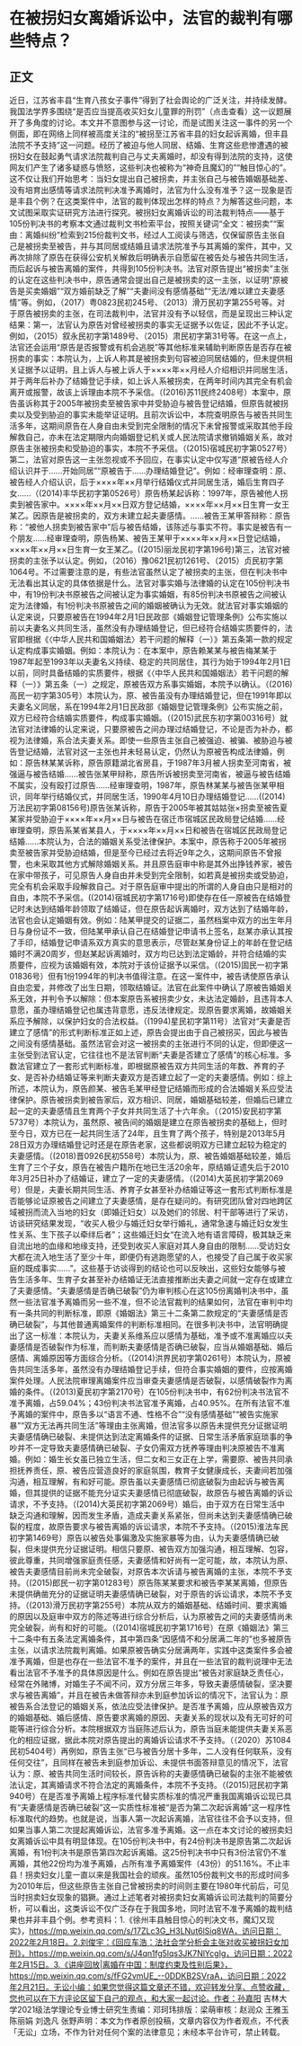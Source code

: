 # 在被拐妇女离婚诉讼中，法官的裁判有哪些特点？
## 正文
近日，江苏省丰县“生育八孩女子事件”得到了社会舆论的广泛关注，并持续发酵。我国法学界多围绕“是否应当提高收买妇女儿童罪的刑罚”（点击查看）这一议题展开了多角度的讨论。本文并不意图参与这一讨论，而是试图关注这一事件的另一个侧面，即在网络上同样被高度关注的“被拐至江苏省丰县的妇女起诉离婚，但丰县法院不予支持”这一问题。经历了被迫与他人同居、结婚、生育这些悲惨遭遇的被拐妇女在鼓起勇气请求法院裁判自己与丈夫离婚时，却没有得到法院的支持，这使网友们产生了诸多疑惑与愤怒，这些判决也被称为“神奇且魔幻的”“触目惊心的”。这不仅让我们开始思考：当妇女提出自己被拐卖，并主张自己与被告婚姻基础差、没有培育出感情等请求法院判决准予离婚时，法官为什么没有准予？这一现象是否是丰县个例？在这类案件中，法官的裁判体现出怎样的特点？为解答这些问题，本文试图采取实证研究方法进行探究。被拐妇女离婚诉讼的司法裁判特点——基于105份判决书的考察本文通过裁判文书检索平台，按照关键词“全文：被拐卖”“案由：离婚纠纷”检索到215份裁判文书，经过人工阅读与筛选，仅保留原告主张自己是被拐卖至被告，并与其同居或结婚且请求法院准予与其离婚的案件，其中，又再次排除了原告在获得公安机关解救后明确表示自愿留在被告处与被告共同生活，而后起诉与被告离婚的案件，共得到105份判决书。法官对原告提出“被拐卖”主张的认定在这些判决书中，原告通常会提出自己是被拐卖的这一主张，以证明“原被告是买卖婚姻”“双方婚前缺乏了解”“夫妻间没有感情基础”“无法/难以建立夫妻感情”等。例如，（2017）粤0823民初245号、（2013）滑万民初字第255号等。对于原告被拐卖的主张，在司法裁判中，法官并没有予以轻信，而是呈现出三种认定结果：第一，法官认为原告对曾经被拐卖的事实无证据予以佐证，因此不予认定。例如，（2015）叙永民初字第1489号、（2015）肃民初字第31号等。在这一点上，法官还会运用“原告是否报警或有机会逃脱”等其他标准来辅助判断原告是否存在被拐卖的事实：本院认为，上诉人称其是被拐卖到句容被迫同居结婚的，但未提供相关证据予以证明，且上诉人与被上诉人于××××年××月经人介绍相识并同居生活，并于两年后补办了结婚登记手续，如上诉人系被拐卖，在两年时间内其完全有机会离开或报警，故该上诉理由本院不予采信。（(2016)苏11民终2408号）本案中，原告虽诉称其于2005年被拐卖至被告家中并受胁迫与被告登记结婚，但原告就被拐卖以及受到胁迫的事实未能举证证明。且前次诉讼中，本院查明原告与被告共同生活多年，这期间原告在人身自由未受到完全限制的情况下未曾报警或采取其他手段解救自己，亦未在法定期限内向婚姻登记机关或人民法院请求撤销婚姻关系，故对原告主张被拐卖和受胁迫的事实，本院不予采信。（(2015)宿城民初字第0527号）第二，法官对原告这一主张忽视或不予回应，在事实认定中仅写道“原被告经人介绍认识并于......开始同居”“原被告于......办理结婚登记”。例如：经审理查明：原、被告经人介绍认识，后于××××年××月举行结婚仪式并同居生活，婚后生育四子女......（(2014)丰华民初字第0526号）原告杨某起诉称：1997年，原告被他人拐卖到被告家中。××××年××月××日双方登记结婚，××××年××月××日生育一女王某乙。因原告是被拐卖的，双方未建立起夫妻感情。......被告王某甲答辩称：原告称：“被他人拐卖到被告家中”后与被告结婚，该陈述与事实不符。事实是被告有一个朋友......经审理查明，原告杨某、被告王某甲于××××年××月××日登记结婚，××××年××月××日生育一女王某乙。((2015)丽龙民初字第196号)第三，法官对被拐卖的主张予以认定。例如，（2016）豫0621民初1261号、（2015）贞民初字第1064号。不过需要注意的是，有些法官虽然认定了被拐卖的主张，但在判决书中无法看出其认定的具体依据是什么。法官对事实婚与法律婚的认定在105份判决书中，有19份判决书原被告之间被认定为事实婚姻，有85份判决书原被告之间被认定为法律婚，有1份判决书原被告之间的婚姻被确认为无效。就法官对事实婚姻的认定来说，只要原被告在1994年2月1日民政部《婚姻登记管理条例》公布实施以前以夫妻名义共同生活，虽然没有办理结婚登记，但已经符合结婚实质要件的，法官即根据《〈中华人民共和国婚姻法〉若干问题的解释（一）》第五条第一款的规定认定构成事实婚姻。例如：本院认为：在本案中，原告赖某某与被告梅某某于1987年起至1993年以夫妻名义持续、稳定的共同居住，其行为始于1994年2月1日以前，同时具备结婚的实质要件，根据《〈中华人民共和国婚姻法〉若干问题的解释（一）》第五条（一）之规定，原被告双方系事实婚姻，本院予以确认。（(2016)高民一初字第305号）本院认为，原、被告虽没有办理结婚登记，但在1991年即以夫妻名义同居，系在1994年2月1日民政部《婚姻登记管理条例》公布实施之前，双方已经符合结婚实质要件，构成事实婚姻。（(2015)武民东初字第00316号）就法官对法律婚的认定来说，只要原被告之间办理过结婚登记，不论是否为补办，都视为法律婚，系合法夫妻关系。即使一些原告主张自己被强迫、被骗、被胁迫与被告登记结婚，法官对这一主张也并未轻易认定，仍然认为原被告构成法律婚，例如：原告林某某诉称，原告原籍湖北省房县，于1987年3月被人拐卖至河南省，被强逼与被告结婚......被告张某甲辩称，原告所诉被拐卖至河南省，被逼与被告结婚不属实，没有殴打过原告......经审理查明，1987年，原告林某某与被告张某甲相识，同年举行结婚仪式，并同居生活，1990年4月10日办理结婚登记......((2014)万法民初字第08156号)原告张某诉称，原告于2005年被其姑姑张×拐卖至被告夏某家并受胁迫于××××年××月××日与被告在宿迁市宿城区民政局登记结婚......经审理查明，原告系某省某县人，于××××年××月××日和被告在宿城区民政局登记结婚......本院认为，合法的婚姻关系受法律保护。本案中，原告称于2005年被拐卖至被告家并受胁迫结婚，但是至今已经过去将近9年之久，这期间原告不曾报警，也未采取其他方式解除婚姻关系。并且原告庭审中称是其外出挣钱养家，被告在家中带孩子，可见原告人身自由并未受到完全限制，如若真是被拐卖或受胁迫，完全有机会采取手段解救自己。对于原告庭审中提出的所谓的人身自由只是相对的自由，本院不予采信。((2014)宿城民初字第1716号)即使存在任一原被告在结婚登记时未达到结婚年龄领取了结婚证，但在原告起诉离婚时，双方达到了结婚年龄，法官也会认定婚姻有效。例如：陆某甲提交的证据二，虽然档案中双方的出生年月日与身份证不一致，但陆某甲承认自己在结婚登记申请书上签名，赵某亦承认其按了手印，结婚登记申请系双方真实的意思表示，尽管赵某身份证上的年龄在登记结婚时不满20周岁，但赵某起诉离婚时，双方均已达到法定婚龄，并符合结婚的实质要件，应视为该婚姻有效，本院对于该份证据予以采信。（(2015)固民一初字第01836号）但有1份1994年的判决书值得注意。在这一案件中，被告诱使原告承认自由恋爱，并修改了出生日期，领取结婚证。法官在此案件中确认了原被告婚姻关系无效，并判令予以解除：但本案原告系被拐卖少女，未达法定婚龄，且违背本人意愿，虽办理结婚登记也属违背意愿，违反法律规定。现原告要求离婚，故婚姻关系应予解除，以保护妇女的合法权益。（(1994)星民初字第11号）法官对“夫妻是否建立了感情”的形式判断标准正如上述，原告会提出由于自己被拐买，因此与被告之间没有感情基础。虽然法官会对这一被拐卖的主张进行不同的认定，但即便这一主张受到法官认定，它往往也不是法官判断“夫妻是否建立了感情”的核心标准。多数法官建立了一套形式判断标准，即根据原被告双方共同生活的年数、养育的子女、是否补办结婚证等来判断夫妻双方是否建立起了一定的夫妻感情。例如：综上所述，本院认为，原告颜某、被告毛某甲经登记结婚而形成的合法婚姻关系应受法律保护。原告被拐卖到被告家后，双方相识、同居，婚姻基础较差，但婚后已建立起一定的夫妻感情且生育两个子女并共同生活了十六年余。（（2015)安民初字第5737号）本院认为，虽然原、被告间的婚姻是建立在原告被拐卖的基础上，但时至今日，双方已在一起共同生活了24年，且生育了两个孩子，特别是2013年5月28日双方办理结婚登记时还是在原告老家，这些都说明双方已建立起较为稳定的夫妻感情。（(2018)晋0926民初558号）本院认为，原、被告婚姻基础较差，婚后生育了三个子女，原告在被告户籍所在地已生活20余年，原结婚证遗失后于2010年3月25日补办了结婚证，建立了一定的夫妻感情。（(2014)大英民初字第2069号）但是，夫妻长期共同生活、养育子女甚至补办结婚证等这一套形式判断标准是否能够论证原被告之间建立了夫妻感情，是存在疑问的。有研究团队曾对四地跨区域被拐而流入当地的妇女（即婚迁妇女）以及她们的邻居、村干部等进行了采访，访谈研究结果发现，“收买人极少与婚迁妇女举行婚礼，通常急速与婚迁妇女发生性关系、生下孩子以牵绊后者”；这些婚迁妇女“在流入地有语言障碍，极其缺乏来自流出地的血缘和地缘支持，还受到收买人家庭对其人身自由的限制......受访妇女大都在流入地生活了至少十年，即便仍有逃跑愿望的人，也接受了自己属于收买家庭的既成事实......”。这些基于访谈得到的结论也可以反映出，这些妇女能够与被告生活多年、生育子女甚至补办结婚证无法直接推断出夫妻之间就一定存在或建立了夫妻感情。“夫妻感情是否确已破裂”仍为审判核心在这105份离婚判决书中，虽然一些法官准予离婚而另一些不准，但不论法官裁判的结果如何，法官在审判中均有一条共同的判断标准，即原《婚姻法》第三十二条第二款规定的“夫妻感情是否确已破裂”，与其他普通离婚案件的判断标准相同。在很多判决书中，法官明确提出了这一标准：本院认为，夫妻关系维系应以感情为基础，准予或不准离婚应以夫妻感情是否破裂作为标准，而判断夫妻感情是否确已破裂，应当从婚姻基础、婚后感情、离婚原因等方面综合分析。（(2014)洪界民初字第0261号）本院认为，原被告共同生活多年，虽然没有办理结婚登记手续，但符合事实婚姻的要件，应按离婚案件处理。人民法院审理离婚案件应当审查夫妻感情是否破裂，以感情破裂作为离婚的条件。（(2013)夏民初字第2170号）在105份判决书中，有62份判决书法官不准予离婚，占59.04%；43份判决书法官准予离婚，占40.95%。在所有法官不准予离婚的案件中，原告多以“语言不通、性格不合”“没有感情基础”“被告实施家暴”“双方无法再共同生活”等理由主张离婚，但法官多以原告未提供充分证据证明夫妻感情确已破裂、未提供达到法定离婚条件的证据、日常生活矛盾家庭琐事的争吵并不一定导致夫妻感情确已破裂、子女仍需双方抚养等理由判决原被告不准离婚。例如：婚生长女虽已独立生活，但二女和三女正在上学，需要原、被告共同承担抚养责任，原、被告应营造良好的家庭氛围，教育子女健康成长，夫妻间若加强沟通，相互理解，有和好可能。原告虽以夫妻感情已彻底破裂为由起诉与被告离婚，但其提供的证据不能充分证实夫妻感情已彻底破裂，故原告与被告离婚的诉讼请求，不予支持。（(2014)大英民初字第2069号）婚后，由于双方在日常生活中缺乏沟通和理解，因而发生矛盾，造成夫妻关系紧张，但尚未达到夫妻感情确已破裂的程度，故原告要求与被告离婚的诉讼请求，本院不予支持。（(2015)淮法车民初字第1469号）原告以被告处事偏激及实施家暴等为由，认为夫妻感情确已破裂，但未提供充分证据证明。相信只要原、被告双方加强沟通，相互理解、包容，彼此尊重，共同增强家庭责任感，夫妻感情和好尚有一定可能，故，本院认为原、被告夫妻感情目前尚未完全破裂，对原告本次诉请与被告离婚的主张，本院不予支持。（(2015)郎民一初字第01283号）原告陈某某要求和被告李某某离婚，但原告未提供确凿充分的证据证明夫妻感情确已破裂，对于原告的诉讼请求，本院不予支持。（(2013)滑万民初字第255号）本院从双方的婚姻基础、结婚时间、要求离婚的原因以及庭审中双方的陈述等进行综合分析后，认为原被告之间的夫妻感情尚未完全破裂，尚有和好的可能。（(2014)宿城民初字第1716号）在原《婚姻法》第三十二条中有五条法定离婚条件，其中第四条“因感情不和分居满二年的”也多被原告主张，以请求法院裁判离婚。如果原被告确实分居满两年，实践中这类案件多会被准予离婚，但是也存在一些法官不准予的案件，并且在一些法官的裁判说理中无法看出法官不予准予的具体原因是什么。例如在原告提出“被告对家庭缺乏责任心，经常在外赌博，对婚生子不闻不问，双方分居三年多，导致夫妻感情破裂，坚决要求与被告离婚”，并且在被告未做答辩亦未到庭参加诉讼的情况下，法官认为：原被告系合法登记的婚姻关系，依法应受法律保护。是否准予离婚，应从原被告双方的婚姻基础、婚后感情、原告要求离婚的原因、夫妻关系的现状以及有无可好的可能等进行综合分析。本院根据双方当庭陈述后认为，原告当庭未能提供夫妻关系恶化的相应证据，据此本院对原告提出的离婚诉讼请求不予支持。（（2020）苏1084民初5404号）再例如，原告主张“已与被告分居十多年，二人没有任何联系，没有任何交往”，且同样在被告未到庭参加诉讼、未提供书面答辩意见的情况下，法官认为：原、被告共同生活时间较长，原告诉称的夫妻感情确已破裂的主张不能被依法认定，其离婚请求不符合法定的离婚条件，本院不予支持。（(2015)冠民初字第940号）在是否准予离婚上程序标准代替实质标准的情况严重我国离婚诉讼现已具有“夫妻感情是否确已破裂”这一实质性标准被“是否为第二次起诉离婚”这一程序性标准取代的趋势。也就是说，当事人第一次起诉离婚，法官往往不会予以支持，但如果当事人第二次提起离婚诉讼，法官多准予离婚。这一点在本文讨论的被拐卖妇女离婚诉讼中具有明显体现。在105份判决书中，有24份判决书是原告第二次起诉离婚，有1份判决书是原告第四次起诉离婚。这25份判决书中只有3份法官仍不准离婚，其他22份均为准予离婚，占所有准予离婚案件（43份）的51.16%。不止丰县！拐卖妇女儿童一直以来是我国社会的顽疾。虽然105份裁判文书的形成时间多为2010年后，但这些原告主张自己曾被拐卖的时间则主要在1980年代前后，可见当时拐卖妇女现象的猖獗。通过上述笔者对被拐卖妇女离婚诉讼司法裁判的简要分析，可以看出，这类诉讼不仅广泛存在于我国多地，同时法官不准予离婚的裁判结果也并非丰县个例。参考资料：1.《徐州丰县触目惊心的判决文书，魔幻又现实》，https://mp.weixin.qq.com/s/17ZLc3G_H3LNut6lSiq8WA，访问日期：2022年2月18日。2.刘俊宇：《回应车浩：法社会学分析会主张对收买被拐妇女加刑》，https://mp.weixin.qq.com/s/J4qn1fg5lqs3JK7NlYcgIg，访问日期：2022年2月15日。3.《讲座回放|离婚在中国：制度约束及性别后果》，https://mp.weixin.qq.com/s/fFG2vmUE_--0DDKB2SVraA，访问日期：2022年2月21日。无讼小编：如果您觉得这篇文章还不错，欢迎转发分享、点赞收藏，您也可以在下方评论区留下自己的观点，和大家一起讨论。作者：孙嘉阳 吉林大学2021级法学理论专业博士研究生责编：邓珂玮排版：梁萌审核：赵润众 王雅玉 陈丽娟 刘逸凡 张野声明：本文为作者原创投稿，文章内容仅为作者观点，不代表「无讼」立场，不作为针对任何个案的法律意见；未经本平台许可，禁止转载。